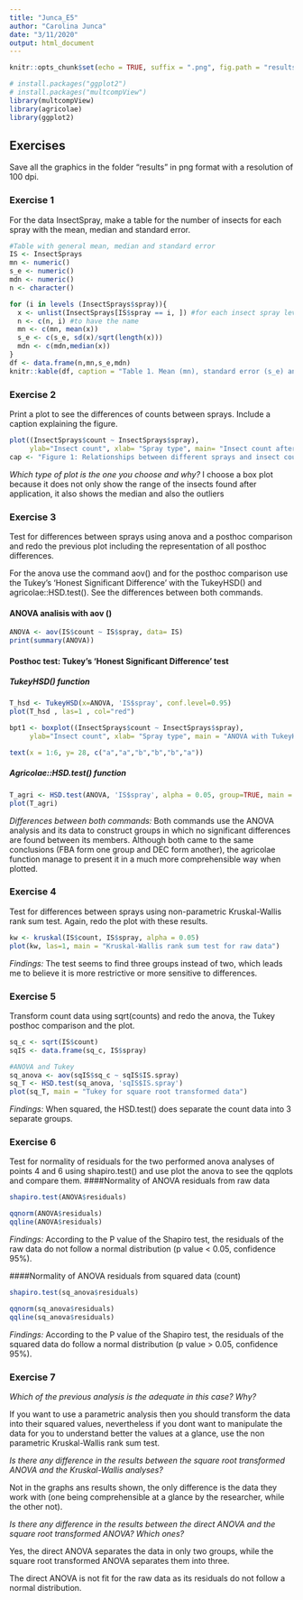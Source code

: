 ```yaml
---
title: "Junca_E5"
author: "Carolina Junca"
date: "3/11/2020"
output: html_document
---
```


```r
knitr::opts_chunk$set(echo = TRUE, suffix = ".png", fig.path = "results/", res = 100)

# install.packages("ggplot2")
# install.packages("multcompView")
library(multcompView)
library(agricolae)
library(ggplot2)
```
## Exercises
Save all the graphics in the folder “results” in png format with a resolution of 100 dpi.

### Exercise 1
For the data InsectSpray, make a table for the number of insects for each spray with the mean, median and standard error.

```r
#Table with general mean, median and standard error
IS <- InsectSprays
mn <- numeric()
s_e <- numeric()
mdn <- numeric()
n <- character()

for (i in levels (InsectSprays$spray)){
  x <- unlist(InsectSprays[IS$spray == i, ]) #for each insect spray level, take the "count" that accompanies it
  n <- c(n, i) #to have the name
  mn <- c(mn, mean(x))
  s_e <- c(s_e, sd(x)/sqrt(length(x)))
  mdn <- c(mdn,median(x))
}
df <- data.frame(n,mn,s_e,mdn)
knitr::kable(df, caption = "Table 1. Mean (mn), standard error (s_e) and median (mdn) of each spray-type (n).")
```

### Exercise 2
Print a plot to see the differences of counts between sprays. Include a caption explaining the figure. 

```r
plot((InsectSprays$count ~ InsectSprays$spray),
     ylab="Insect count", xlab= "Spray type", main= "Insect count after spray type application")
cap <- "Figure 1: Relationships between different sprays and insect counts."
```

*Which type of plot is the one you choose and why?*
I choose a box plot because it does not only show the range of the insects found after application, it also shows the median and also the outliers


### Exercise 3

Test for differences between sprays using anova and a posthoc comparison and redo the previous plot including the representation of all posthoc differences.

For the anova use the command aov() and for the posthoc comparison use the Tukey’s ‘Honest Significant Difference’ with the TukeyHSD() and agricolae::HSD.test(). See the differences between both commands.

#### ANOVA analisis with aov ()
```r
ANOVA <- aov(IS$count ~ IS$spray, data= IS)
print(summary(ANOVA))

```

#### Posthoc test: Tukey’s ‘Honest Significant Difference’ test
##### TukeyHSD() function
```r
T_hsd <- TukeyHSD(x=ANOVA, 'IS$spray', conf.level=0.95)
plot(T_hsd , las=1 , col="red")

bpt1 <- boxplot((InsectSprays$count ~ InsectSprays$spray),
     ylab="Insect count", xlab= "Spray type", main = "ANOVA with TukeyHSD() groups")

text(x = 1:6, y= 28, c("a","a","b","b","b","a"))

```

##### Agricolae::HSD.test() function

```r
T_agri <- HSD.test(ANOVA, 'IS$spray', alpha = 0.05, group=TRUE, main = "Agricolae::HSD.test()")
plot(T_agri)
```

*Differences between both commands:*
Both commands use the ANOVA analysis and its data to construct groups in which no significant differences are found between its members. Although both came to the same conclusions (FBA form one group and DEC form another), the agricolae function manage to present it in a much more comprehensible way when plotted. 

### Exercise 4
Test for differences between sprays using non-parametric Kruskal-Wallis rank sum test. Again, redo the plot with these results.

```r
kw <- kruskal(IS$count, IS$spray, alpha = 0.05)
plot(kw, las=1, main = "Kruskal-Wallis rank sum test for raw data")
```

*Findings:*
The test seems to find three groups instead of two, which leads me to believe it is more restrictive or more sensitive to differences.

### Exercise 5
Transform count data using sqrt(counts) and redo the anova, the Tukey posthoc comparison and the plot.

```r
sq_c <- sqrt(IS$count)
sqIS <- data.frame(sq_c, IS$spray)

#ANOVA and Tukey
sq_anova <- aov(sqIS$sq_c ~ sqIS$IS.spray)
sq_T <- HSD.test(sq_anova, 'sqIS$IS.spray')
plot(sq_T, main = "Tukey for square root transformed data") 

```

*Findings:*
When squared, the HSD.test() does separate the count data into 3 separate groups.

### Exercise 6
Test for normality of residuals for the two performed anova analyses of points 4 and 6 using shapiro.test() and use plot the anova to see the qqplots and compare them.
####Normality of ANOVA residuals from raw data
```r
shapiro.test(ANOVA$residuals)

qqnorm(ANOVA$residuals)
qqline(ANOVA$residuals)
```
*Findings:*
According to the P value of the Shapiro test, the residuals of the raw data do not follow a normal distribution (p value < 0.05, confidence 95%).

####Normality of ANOVA residuals from squared data (count)

```r
shapiro.test(sq_anova$residuals)

qqnorm(sq_anova$residuals)
qqline(sq_anova$residuals)
```

*Findings:*
According to the P value of the Shapiro test, the residuals of the squared data do follow a normal distribution (p value > 0.05, confidence 95%).

### Exercise 7
*Which of the previous analysis is the adequate in this case? Why? *

If you want to use a parametric analysis then you should transform the data into their squared values, nevertheless if you dont want to manipulate the data for you to understand better the values at a glance, use the non parametric Kruskal-Wallis rank sum test.

*Is there any difference in the results between the square root transformed ANOVA and the Kruskal-Wallis analyses?*

Not in the graphs ans results shown, the only difference is the data they work with (one being comprehensible at a glance by the researcher, while the other not).

*Is there any difference in the results between the direct ANOVA and the square root transformed ANOVA? Which ones?*

Yes, the direct ANOVA separates the data in only two groups, while the square root transformed ANOVA separates them into three. 

The direct ANOVA is not fit for the raw data as its residuals do not follow a normal distribution.